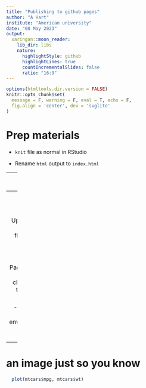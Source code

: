 ```yaml
---
title: "Publishing to github pages"
author: "A Hart"
institute: "American university"
date: "08 May 2023"
output:
  xaringan::moon_reader:
    lib_dir: libs
    nature:
      highlightStyle: github
      highlightLines: true
      countIncrementalSlides: false
      ratio: "16:9"
---
```


```r
options(htmltools.dir.version = FALSE)
knitr::opts_chunk$set(
  message = F, warning = F, eval = T, echo = F,
  fig.align = 'center', dev = 'svglite'
)
```


# Prep materials

- `knit` file as normal in RStudio

- Rename `html` output to `index.html`  


---
# Create repository

- Go to your `github` profile, and then repositories -> New  

- Give plain language name  

- Set basic options:  
  - Public setting  
  - Add a README
  - Choose a license and `.gitignore` if you want


---
# Post and deploy

- Upload/push **all** project files to your repository  

- Go to Settings -> Pages. Under "Branch" change `None` to `main` and Save.

- Check the link in environments to see if it worked.


---
# an image just so you know

```r

  plot(mtcars$mpg, mtcars$wt)

```

